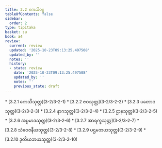 ```yaml
---
title: 3.2 ကေသိဝဂ္ဂ
tableOfContents: false
sidebar:
  order: 2
type: tipitaka
basket: su
book: a4
review:
  current: review
  updated: '2025-10-23T09:13:25.497508'
  updated_by: ''
  notes: ''
  history:
  - state: review
    date: '2025-10-23T09:13:25.497508'
    updated_by: ''
    notes: ''
    previous_state: draft
---
```



<ReviewStatus review={frontmatter.review} showDetails={true} />

<HypothesisAnnotation frontmatter={frontmatter} />

<DynamicBreadcrumb />



<TableOfContents book="a4" section="3.2">
* [3.2.1 ကေသိသုတ္တ](3-2/3-2-1)
* [3.2.2 ဇဝသုတ္တ](3-2/3-2-2)
* [3.2.3 ပတောဒသုတ္တ](3-2/3-2-3)
* [3.2.4 နာဂသုတ္တ](3-2/3-2-4)
* [3.2.5 ဌာနသုတ္တ](3-2/3-2-5)
* [3.2.6 အပ္ပမာဒသုတ္တ](3-2/3-2-6)
* [3.2.7 အာရက္ခသုတ္တ](3-2/3-2-7)
* [3.2.8 သံဝေဇနီယသုတ္တ](3-2/3-2-8)
* [3.2.9 ပဌမဘယသုတ္တ](3-2/3-2-9)
* [3.2.10 ဒုတိယဘယသုတ္တ](3-2/3-2-10)
</TableOfContents>